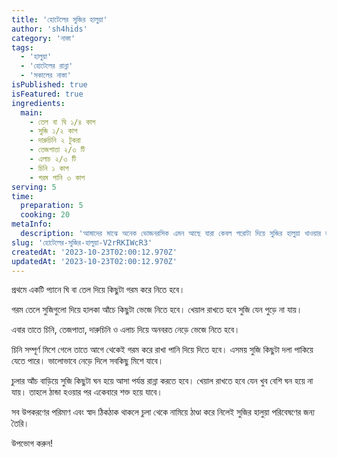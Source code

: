 ```yaml
---
title: 'হোটেলের সুজির হালুয়া'
author: 'sh4hids'
category: 'নাস্তা'
tags:
  - 'হালুয়া'
  - 'হোটেলের রান্না'
  - 'সকালের নাস্তা'
isPublished: true
isFeatured: true
ingredients:
  main:
    - তেল বা ঘি ১/৪ কাপ
    - সুজি ১/২ কাপ
    - দারুচিনি ২ টুকরা
    - তেজপাতা ২/৩ টি
    - এলাচ ২/৩ টি
    - চিনি ১ কাপ
    - গরম পানি ৩ কাপ
serving: 5
time:
  preparation: 5
  cooking: 20
metaInfo:
  description: 'আমাদের মাঝে অনেক ভোজনরসিক এমন আছে যারা কেবল পরোটা দিয়ে সুজির হালুয়া খাওয়ার জন্যই মাঝে মাঝে হোটেলে যাই। কেমন হবে সেই হালুয়াটা যদি খুব সহজে ঘরেই তৈরি করা যায়?'
slug: 'হোটেলের-সুজির-হালুয়া-V2rRKIWcR3'
createdAt: '2023-10-23T02:00:12.970Z'
updatedAt: '2023-10-23T02:00:12.970Z'
---
```



<StepHeader stepNumber={1} />

প্রথমে একটি প্যানে ঘি বা তেল দিয়ে কিছুটা গরম করে নিতে হবে।

<StepHeader stepNumber={2} />

গরম তেলে সুজিগুলো দিয়ে হালকা আঁচে কিছুটা ভেজে নিতে হবে। খেয়াল রাখতে হবে সুজি যেন পুড়ে না যায়।

<StepHeader stepNumber={3} />

এবার তাতে চিনি, তেজপাতা, দারুচিনি ও এলাচ দিয়ে অনবরত নেড়ে ভেজে নিতে হবে।

<StepHeader stepNumber={4} />

চিনি সম্পূর্ণ মিশে গেলে তাতে আগে থেকেই গরম করে রাখা পানি দিয়ে দিতে হবে। এসময় সুজি কিছুটা দলা পাকিয়ে যেতে পারে। ভালোভাবে নেড়ে দিলে সবকিছু মিশে যাবে।

<StepHeader stepNumber={5} />

চুলার আঁচ বাড়িয়ে সুজি কিছুটা ঘন হয়ে আসা পর্যন্ত রান্না করতে হবে। খেয়াল রাখতে হবে যেন খুব বেশি ঘন হয়ে না যায়। তাহলে ঠান্ডা হওয়ার পর একেবারে শক্ত হয়ে যাবে।

<StepHeader stepNumber={6} />

সব উপকরণের পরিমাণ এবং স্বাদ ঠিকঠাক থাকলে চুলা থেকে নামিয়ে ঠাণ্ডা করে নিলেই সুজির হালুয়া পরিবেষণের জন্য তৈরি।

<StepHeader isFinalStep={true} />

উপভোগ করুন!

